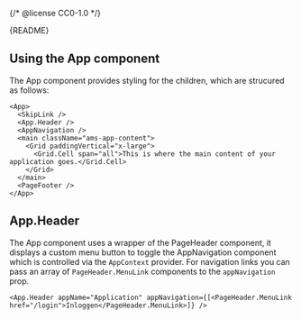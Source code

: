 {/* @license CC0-1.0 */}



<StatusBadge description="This page is a work in progress and may change in future releases" status="beta" />

<Meta of={AppStories} />

<Markdown>{README}</Markdown>

<Primary />

<Controls />

## Using the App component

The App component provides styling for the children, which are strucured as follows:

```tsx
<App>
  <SkipLink />
  <App.Header />
  <AppNavigation />
  <main className="ams-app-content">
    <Grid paddingVertical="x-large">
      <Grid.Cell span="all">This is where the main content of your application goes.</Grid.Cell>
    </Grid>
  </main>
  <PageFooter />
</App>
```

## App.Header

The App component uses a wrapper of the PageHeader component, it displays a custom menu button to
toggle the AppNavigation component which is controlled via the `AppContext` provider.
For navigation links you can pass an array of `PageHeader.MenuLink` components to the `appNavigation` prop.

```tsx
<App.Header appName="Application" appNavigation={[<PageHeader.MenuLink href="/login">Inloggen</PageHeader.MenuLink>]} />
```
